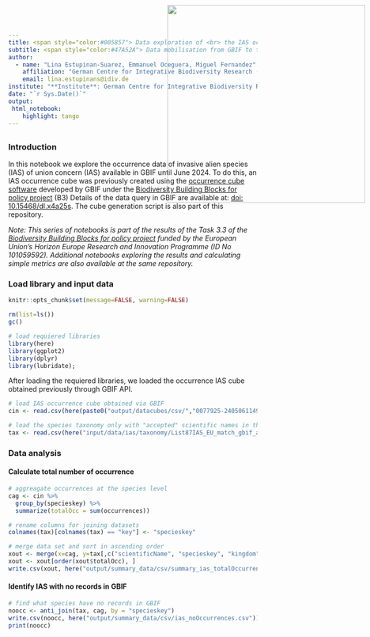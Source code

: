 ```yaml
---
title: <span style="color:#005857"> Data exploration of <br> the IAS occurrences cube
subtitle: <span style="color:#47A52A"> Data mobilisation from GBIF to the EBV Data Portal<span>
author: 
  - name: "Lina Estupinan-Suarez, Emmanuel Oceguera, Miguel Fernandez"
    affiliation: "German Centre for Integrative Biodiversity Research (iDiv)"
    email: lina.estupinans@idiv.de
institute: "**Institute**: German Centre for Integrative Biodiversity Research (iDiv)"
date: "`r Sys.Date()`"
output:
 html_notebook:
    highlight: tango
---
```

<!-- <img src="C:\gitrepo\B-Cubed_data_mobilization\input\logos\B3_logo_full.png" style='width: 200px; position:absolute; top:0; right:0; padding:10px;'/> -->
<img src="C:\gitrepo\B-Cubed_data_mobilization\input\logos\idiv+b3.png" style='width: 400px; position:absolute; top:0; right:0; padding:10px;'/>
---


### Introduction
In this notebook we explore the occurrence data of invasive alien species (IAS) of union concern (IAS) available in GBIF until June 2024.
To do this, an IAS occurrence cube was previously created using the [occurrence cube software](https://techdocs.gbif.org/en/data-use/data-cubes) developed by GBIF under the [Biodiversity Building Blocks for policy project](https://b-cubed.eu/) (B3)
Details of the data query in GBIF are available at: [doi: 10.15468/dl.x4a25s](https://www.gbif.org/occurrence/download/0081452-240506114902167). 
The cube generation script is also part of this repository.

*Note: This series of notebooks is part of the results of the Task 3.3 of the [Biodiversity Building Blocks for policy project](https://b-cubed.eu/) funded by the European Union’s Horizon Europe Research and Innovation Programme (ID No 101059592). Additional notebooks exploring the results and calculating simple metrics are also available at the same repository.*


### Load library and input data
```r
knitr::opts_chunk$set(message=FALSE, warning=FALSE)
```

```r
rm(list=ls())
gc()

# load requiered libraries
library(here)
library(ggplot2)
library(dplyr)
library(lubridate);
```

After loading the requiered libraries, we loaded the occurrence IAS cube obtained previously through GBIF API.

```r
# load IAS occurrence cube obtained via GBIF
cin <- read.csv(here(paste0("output/datacubes/csv/","0077925-240506114902167.csv")),  sep = "\t")

# load the species taxonomy only with "accepted" scientific names in the GBIF backbone taxonomy
tax <- read.csv(here("input/data/ias/taxonomy/List87IAS_EU_match_gbif_allaccepted.csv"))
```


### Data analysis

#### Calculate total number of occurrence
```r
# aggreagate occurrences at the species level
cag <- cin %>%
  group_by(specieskey) %>%
  summarize(totalOcc = sum(occurrences))
```


```r
# rename columns for joining datasets
colnames(tax)[colnames(tax) == "key"] <- "specieskey"

# merge data set and sort in ascending order
xout <- merge(x=cag, y=tax[,c("scientificName", "specieskey", "kingdom", "phylum", "class", "order", "family")], by="specieskey")
xout <- xout[order(xout$totalOcc), ]
write.csv(xout, here("output/summary_data/csv/summary_ias_totalOccurrences.csv"))
```

#### Identify IAS with no records in GBIF
```r
# find what species have no records in GBIF
noocc <- anti_join(tax, cag, by = "specieskey")
write.csv(noocc, here("output/summary_data/csv/ias_noOccurrences.csv"))
print(noocc)
```

```r

```


```r

```

```r

```

```r

```

```r

```